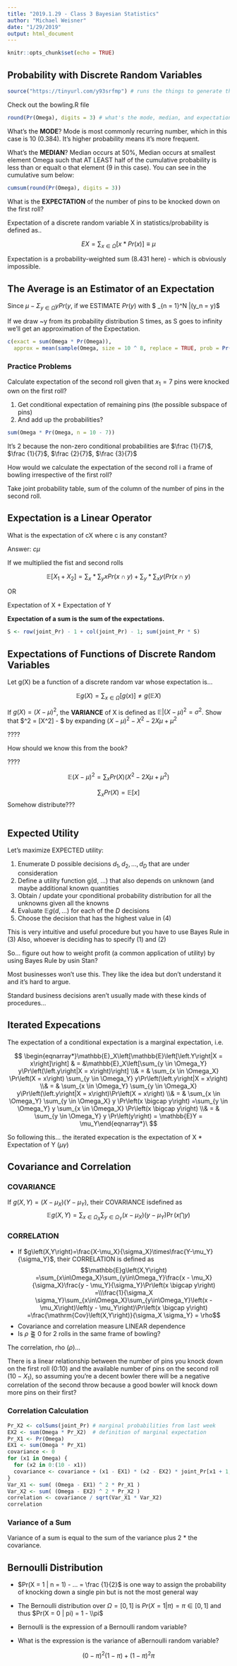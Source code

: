 ```yaml
---
title: "2019.1.29 - Class 3 Bayesian Statistics"
author: "Michael Weisner"
date: "1/29/2019"
output: html_document
---
```


```r
knitr::opts_chunk$set(echo = TRUE)
```

## Probability with Discrete Random Variables



```r
source("https://tinyurl.com/y93srfmp") # runs the things to generate the fiboncci sequence?
```

Check out the bowling.R file

```r
round(Pr(Omega), digits = 3) # what's the mode, median, and expectation of X1?
```

What's the **MODE**? Mode is most commonly recurring number, which in this case is 10 (0.384). It's higher probability means it's more frequent.

What's the **MEDIAN**? Median occurs at 50%, Median occurs at smallest element Omega such that AT LEAST half of the cumulative probability is less than or equalt o that element (9 in this case). You can see in the cumulative sum below:

```r
cumsum(round(Pr(Omega), digits = 3))
```

What is the **EXPECTATION** of the number of pins to be knocked down on the first roll?

Expectation of a discrete random variable X in statistics/probability is defined as..

$$
EX = \sum_{x \in \Omega} [x * Pr(x)] \equiv \mu
$$

Expectation is a probability-weighted sum (8.431 here) - which is obviously impossible.

## The Average is an Estimator of an Expectation

Since $\mu - \Sigma_{y \in \Omega} y Pr(y$, if we ESTIMATE $Pr(y)$ with $ \frac {1}{n} \sum_{n = 1}^N |(y_n = y)$

If we draw ~y from its probability distribution S times, as S goes to infinity we'll get an approximation of the Expectation.

```r
c(exact = sum(Omega * Pr(Omega)),
  approx = mean(sample(Omega, size = 10 ^ 8, replace = TRUE, prob = Pr(Omega))))
```

### Practice Problems
Calculate expectation of the second roll given that $x_1 = 7$ pins were knocked own on the first roll?

1. Get conditional expectation of remaining pins (the possible subspace of pins)
2. And add up the probabilities?

```r
sum(Omega * Pr(Omega, n = 10 - 7))
```

It's 2 because the non-zero conditional probabilities are $\frac {1}{7}$, $\frac {1}{7}$, $\frac {2}{7}$, $\frac {3}{7}$


How would we calculate the expectation of the second roll i a frame of bowling irrespective of the first roll?


Take joint probability table, sum of the column of the number of pins in the second roll.


## Expectation is a Linear Operator
What is the expectation of cX where c is any constant?
 
Answer: $c \mu$ 

If we multiplied the fist and second rolls

$$
\mathbb{E}[X_1 + X_2] = \sum_x * \sum_y xPr(x \cap y) + \sum_y * \sum_x y(Pr(x \cap y)
$$

OR

Expectation of X + Expectation of Y

**Expectation of a sum is the sum of the expectations.**

```r
S <- row(joint_Pr) - 1 + col(joint_Pr) - 1; sum(joint_Pr * S)
```


## Expectations of Functions of Discrete Random Variables
Let g(X) be a function of a discrete random var whose expectation is...

$$
\mathbb{E}g(X) = \sum_{x \in \Omega} [g (x)] \neq g(\mathbb{E}X)
$$

If $g(X) = (X - \mu)^2$, the **VARIANCE** of X is defined as $\mathbb{E}|(X - \mu)^2 = \sigma^2$. Show that $\sigma^2 = \mathbb{E}[X^2] - \mu*2 $ by expanding $(X - \mu)^2 - X^2 -2X\mu + \mu^2$

????

How should we know this from the book?

????

$$
\mathbb{E}(X-\mu)^2 = \sum_x Pr(X) (X^2 - 2X\mu + \mu^2)
$$

$$
\sum_x Pr(X) = \mathbb{E}[x]
$$
Somehow distribute???

```r

```

## Expected Utility

Let's maximize EXPECTED utility:

1. Enumerate D possible decisions ${d_1, d_2, ... , d_D}$ that are under consideration
2. Define a utility function g(d, ...) that also depends on unknown (and maybe additional known quantities
3. Obtain / update your cponditional probability distribution for all the unknowns given all the knowns
4. Evaluate $\mathbb{E}g(d, ...)$ for each of the $D$ decisions
5. Choose the decision that has the highest value in (4)

This is very intuitive and useful procedure but you have to use Bayes Rule in (3)
Also, whoever is deciding has to specify (1) and (2)


So... figure out how to weight profit (a common application of utility) by using Bayes Rule by usin Stan?

Most businesses won't use this. They like the idea but don't understand it and it's hard to argue.

Standard business decisions aren't usually made with these kinds of procedures...

## Iterated Expecations
The expectation of a conditional expectation is a marginal expectation, i.e.

$$
\begin{eqnarray*}\mathbb{E}_X\left[\mathbb{E}\left[\left.Y\right|X = x\right]\right] & = &\mathbb{E}_X\left[\sum_{y \in \Omega_Y} y\Pr\left(\left.y\right|X = x\right)\right] \\& = & \sum_{x \in \Omega_X} \Pr\left(X = x\right) \sum_{y \in \Omega_Y} y\Pr\left(\left.y\right|X = x\right) \\& = & \sum_{x \in \Omega_Y} \sum_{y \in \Omega_X} y\Pr\left(\left.y\right|X = x\right)\Pr\left(X = x\right) \\& = & \sum_{x \in \Omega_Y} \sum_{y \in \Omega_X} y \Pr\left(x \bigcap y\right) =\sum_{y \in \Omega_Y} y \sum_{x \in \Omega_X} \Pr\left(x \bigcap y\right) \\& = & \sum_{y \in \Omega_Y} y \Pr\left(y\right) = \mathbb{E}Y = \mu_Y\end{eqnarray*}\
$$

So following this... the iterated expecation is the expectation of X * Expectation of Y ($\mu \gamma$)

## Covariance and Correlation

### COVARIANCE
If $g\left(X,Y\right)=\left(X-\mu_X\right)\left(Y-\mu_Y\right)$, their COVARIANCE isdefined as
$$\mathbb{E}g\left(X,Y\right) =\sum_{x\in\Omega_X}\sum_{y\in\Omega_Y}\left(x - \mu_X\right)\left(y - \mu_Y\right)\Pr\left(x \bigcap y\right)$$

### CORRELATION

-  If $g\left(X,Y\right)=\frac{X-\mu_X}{\sigma_X}\times\frac{Y-\mu_Y}{\sigma_Y}$, their CORRELATION is defined as
$$\mathbb{E}g\left(X,Y\right) =\sum_{x\in\Omega_X}\sum_{y\in\Omega_Y}\frac{x - \mu_X}{\sigma_X}\frac{y - \mu_Y}{\sigma_Y}\Pr\left(x \bigcap y\right) =\\\frac{1}{\sigma_X \sigma_Y}\sum_{x\in\Omega_X}\sum_{y\in\Omega_Y}\left(x - \mu_X\right)\left(y - \mu_Y\right)\Pr\left(x \bigcap y\right) =\frac{\mathrm{Cov}\left(X,Y\right)}{\sigma_X \sigma_Y} = \rho$$
-  Covariance and correlation measure LINEAR dependence
-  Is $\rho\gtreqqless0$ for 2 rolls in the same frame of bowling?


The correlation, rho ($\rho$)...

There is a linear relationship between the number of pins you knock down on the first roll (0:10) and the available number of pins on the second roll ($10-X_1$), so assuming you're a decent bowler there will be a negative correlation of the second throw because a good bowler will knock down more pins on their first?

### Correlation Calculation
```r
Pr_X2 <- colSums(joint_Pr) # marginal probabilities from last week
EX2 <- sum(Omega * Pr_X2)  # definition of marginal expectation
Pr_X1 <- Pr(Omega)
EX1 <- sum(Omega * Pr_X1)
covariance <- 0
for (x1 in Omega) {
  for (x2 in 0:(10 - x1))
  covariance <- covariance + (x1 - EX1) * (x2 - EX2) * joint_Pr[x1 + 1, x2 + 1]
}
Var_X1 <- sum( (Omega - EX1) ^ 2 * Pr_X1 )
Var_X2 <- sum( (Omega - EX2) ^ 2 * Pr_X2 )
correlation <- covariance / sqrt(Var_X1 * Var_X2)
correlation
```

### Variance of a Sum

Variance of a sum is equal to the sum of the variance plus 2 * the covariance.

## Bernoulli Distribution

+ $Pr(X = 1 | n = 1) - ... = \frac {1}{2}$ is one way to assign the probability of knocking down a single pin but is not the most general way
+ The Bernoulli distribution over $\Omega = [0,1]$ is $Pr(X = 1 | \pi) = \pi \in [0,1]$ and thus $Pr(X = 0 | pi) = 1 - \\pi$

+ Bernoulli is the expression of a Bernoulli random variable? 
+ What is the expression is the variance of aBernoulli random variable?


$$
(0-\pi)^2 (1-\pi) + (1-\pi)^2\pi
$$








